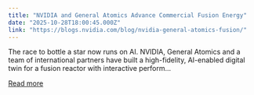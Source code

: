 ```yaml
---
title: "NVIDIA and General Atomics Advance Commercial Fusion Energy"
date: "2025-10-28T18:00:45.000Z"
link: "https://blogs.nvidia.com/blog/nvidia-general-atomics-fusion/"
---
```


The race to bottle a star now runs on AI. NVIDIA, General Atomics and a team of international partners have built a high-fidelity, AI-enabled digital twin for a fusion reactor with interactive perform...

[Read more](https://blogs.nvidia.com/blog/nvidia-general-atomics-fusion/)
